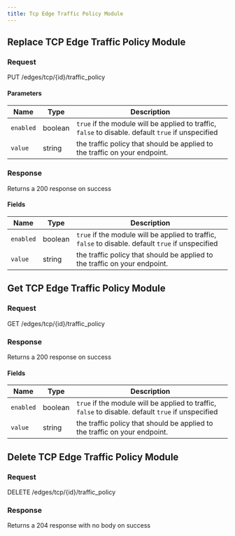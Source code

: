 ```yaml
---
title: Tcp Edge Traffic Policy Module
---
```




## Replace TCP Edge Traffic Policy Module

### Request

PUT /edges/tcp/\{id\}/traffic_policy

<TCPEdgeTrafficPolicyModuleReplaceRequest />

#### Parameters

| Name      | Type    | Description                                                                                        |
| --------- | ------- | -------------------------------------------------------------------------------------------------- |
| `enabled` | boolean | `true` if the module will be applied to traffic, `false` to disable. default `true` if unspecified |
| `value`   | string  | the traffic policy that should be applied to the traffic on your endpoint.                         |

### Response

Returns a 200 response on success

<TCPEdgeTrafficPolicyModuleReplaceResponse />

#### Fields

| Name      | Type    | Description                                                                                        |
| --------- | ------- | -------------------------------------------------------------------------------------------------- |
| `enabled` | boolean | `true` if the module will be applied to traffic, `false` to disable. default `true` if unspecified |
| `value`   | string  | the traffic policy that should be applied to the traffic on your endpoint.                         |

## Get TCP Edge Traffic Policy Module

### Request

GET /edges/tcp/\{id\}/traffic_policy

<TCPEdgeTrafficPolicyModuleGetRequest />

### Response

Returns a 200 response on success

<TCPEdgeTrafficPolicyModuleGetResponse />

#### Fields

| Name      | Type    | Description                                                                                        |
| --------- | ------- | -------------------------------------------------------------------------------------------------- |
| `enabled` | boolean | `true` if the module will be applied to traffic, `false` to disable. default `true` if unspecified |
| `value`   | string  | the traffic policy that should be applied to the traffic on your endpoint.                         |

## Delete TCP Edge Traffic Policy Module

### Request

DELETE /edges/tcp/\{id\}/traffic_policy

<TCPEdgeTrafficPolicyModuleDeleteRequest />

### Response

Returns a 204 response with no body on success
